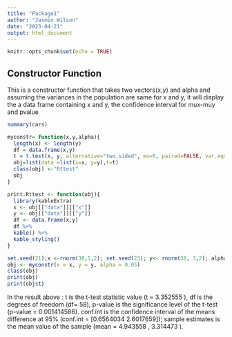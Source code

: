```yaml
---
title: "Package1"
author: "Jasmin Wilson"
date: "2023-04-21"
output: html_document
---
```


```r
knitr::opts_chunk$set(echo = TRUE)
```

## Constructor Function

This is a constructor function that takes two vectors(x,y) and alpha and assuming the variances in the population are same for x and y, it will display the a data frame containing x and y, the confidence interval for mux-muy and pvalue

```r
summary(cars)
```

```r
myconstr= function(x,y,alpha){
  length(x) <- length(y)
  df = data.frame(x,y)
  t = t.test(x, y, alternative="two.sided", mu=0, paired=FALSE, var.equal=TRUE, conf.level = 1-alpha)
  obj=list(data =list(x=x, y=y),t=t)
  class(obj) <-"Rttest"
  obj
}
```
```r
print.Rttest <- function(obj){
  library(kableExtra)
  x <- obj[["data"]][["x"]]
  y <- obj[["data"]][["y"]]
  df <- data.frame(x,y)
  df %>%
  kable() %>%
  kable_styling()
}
```

```r
set.seed(21);x <-rnorm(30,5,2); set.seed(23); y<- rnorm(30, 3,2); alpha <- 0.05
obj <- myconstr(x = x, y = y, alpha = 0.05)
class(obj)
print(obj)
print(obj$t)
```
In the result above :
t is the t-test statistic value (t = 3.352555 ),
df is the degrees of freedom (df= 58),
p-value is the significance level of the t-test (p-value = 0.001414586).
conf.int is the confidence interval of the means difference at 95% (conf.int = [0.6564034 2.6017659]);
sample estimates is the mean value of the sample (mean = 4.943558 , 3.314473 ).


